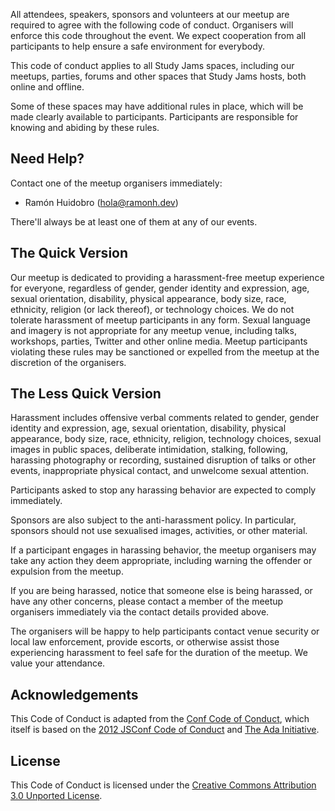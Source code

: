 All attendees, speakers, sponsors and volunteers at our meetup are required to agree with the following code of conduct. Organisers will enforce this code throughout the event. We expect cooperation from all participants to help ensure a safe environment for everybody.

This code of conduct applies to all Study Jams spaces, including our meetups, parties, forums and other spaces that Study Jams hosts, both online and offline.

Some of these spaces may have additional rules in place, which will be made clearly available to participants. Participants are responsible for knowing and abiding by these rules.

## Need Help?

Contact one of the meetup organisers immediately:

- Ramón Huidobro (hola@ramonh.dev)

There'll always be at least one of them at any of our events.

## The Quick Version

Our meetup is dedicated to providing a harassment-free meetup experience for everyone, regardless of gender, gender identity and expression, age, sexual orientation, disability, physical appearance, body size, race, ethnicity, religion (or lack thereof), or technology choices. We do not tolerate harassment of meetup participants in any form. Sexual language and imagery is not appropriate for any meetup venue, including talks, workshops, parties, Twitter and other online media. Meetup participants violating these rules may be sanctioned or expelled from the meetup at the discretion of the organisers.

## The Less Quick Version

Harassment includes offensive verbal comments related to gender, gender identity and expression, age, sexual orientation, disability, physical appearance, body size, race, ethnicity, religion, technology choices, sexual images in public spaces, deliberate intimidation, stalking, following, harassing photography or recording, sustained disruption of talks or other events, inappropriate physical contact, and unwelcome sexual attention.

Participants asked to stop any harassing behavior are expected to comply immediately.

Sponsors are also subject to the anti-harassment policy. In particular, sponsors should not use sexualised images, activities, or other material.

If a participant engages in harassing behavior, the meetup organisers may take any action they deem appropriate, including warning the offender or expulsion from the meetup.

If you are being harassed, notice that someone else is being harassed, or have any other concerns, please contact a member of the meetup organisers immediately via the contact details provided above.

The organisers will be happy to help participants contact venue security or local law enforcement, provide escorts, or otherwise assist those experiencing harassment to feel safe for the duration of the meetup. We value your attendance.

## Acknowledgements

This Code of Conduct is adapted from the [Conf Code of Conduct](http://confcodeofconduct.com/), which itself is based on the [2012 JSConf Code of Conduct](http://2012.jsconf.us/#/about) and [The Ada Initiative](http://geekfeminism.wikia.com/wiki/Conference_anti-harassment/Policy).

## License

This Code of Conduct is licensed under the [Creative Commons Attribution 3.0 Unported License](https://creativecommons.org/licenses/by/3.0/deed.en_US).

